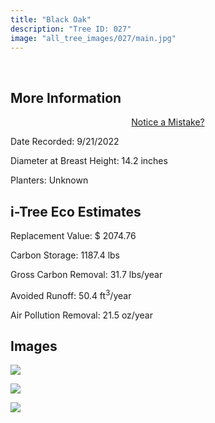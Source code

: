 ```yaml
---
title: "Black Oak"
description: "Tree ID: 027"
image: "all_tree_images/027/main.jpg"
---
```


<br>

## **More Information**
::: column-margin
<center><a class="button" href="https://forms.gle/W6f5nwYxrM33hF4f7">Notice a Mistake?</a></center>
:::


Date Recorded:  9/21/2022

Diameter at Breast Height:  14.2  inches

Planters:  Unknown

## **i-Tree Eco Estimates**


 Replacement Value: $ 2074.76

 Carbon Storage:  1187.4  lbs

 Gross Carbon Removal:  31.7  lbs/year

 Avoided Runoff:  50.4  ft<sup>3</sup>/year

 Air Pollution Removal:  21.5  oz/year

## **Images**


 ![](all_tree_images/027/IMG_6404.jpg)

 ![](all_tree_images/027/IMG_6405.jpg)

 ![](all_tree_images/027/main.jpg)
